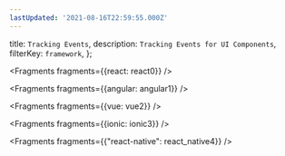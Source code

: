 ```yaml
---
lastUpdated: '2021-08-16T22:59:55.000Z'
---
```

  title: `Tracking Events`,
  description: `Tracking Events for UI Components`,
  filterKey: `framework`,
};


<Fragments fragments={{react: react0}} />


<Fragments fragments={{angular: angular1}} />


<Fragments fragments={{vue: vue2}} />


<Fragments fragments={{ionic: ionic3}} />


  <Fragments fragments={{"react-native": react_native4}} />
